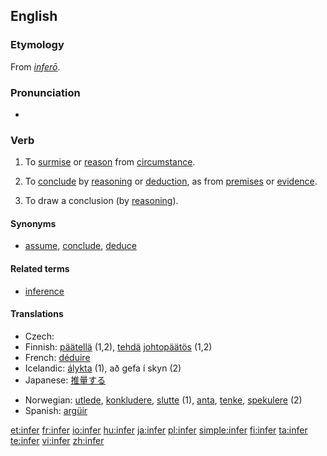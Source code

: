 ==English==

===Etymology===
From {{etyl|la}} ''[[infero|inferō]]''.

===Pronunciation===
* {{audio|en-us-infer.ogg|Audio (US)}}

===Verb===
{{en-verb|infer|r|ing}}

# {{transitive}} To [[surmise]] or [[reason]] from [[circumstance]].
# {{transitive}} To [[conclude]] by [[reason]]ing or [[deduction]], as from [[premise]]s or [[evidence]].
# {{intransitive}} To draw a conclusion (by [[reason]]ing).

====Synonyms====
* [[assume]], [[conclude]], [[deduce]]

====Related terms====
*[[inference]]

====Translations====
{{top}}
* Czech: {{t|cs|usoudit}}
* Finnish: [[päätellä]] (1,2), [[tehdä]] [[johtopäätös]] (1,2)
* French: [[déduire]]
* Icelandic: [[álykta]] (1), að gefa í skyn (2)
* Japanese: [[推量]]する
{{mid}}
* Norwegian: [[utlede]], [[konkludere]], [[slutte]] (1), [[anta]], [[tenke]], [[spekulere]] (2)
* Spanish: [[argüir]]
{{bottom}}

[[et:infer]]
[[fr:infer]]
[[io:infer]]
[[hu:infer]]
[[ja:infer]]
[[pl:infer]]
[[simple:infer]]
[[fi:infer]]
[[ta:infer]]
[[te:infer]]
[[vi:infer]]
[[zh:infer]]